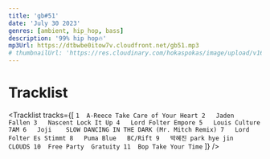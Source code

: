 ```yaml
---
title: 'gb#51'
date: 'July 30 2023'
genres: [ambient, hip_hop, bass]
description: '99% hip hop🔥'
mp3Url: https://dtbwbe0itow7v.cloudfront.net/gb51.mp3
# thumbnailUrl: 'https://res.cloudinary.com/hokaspokas/image/upload/v1698352841/goosebumpsfm/gb55.png'
---
```



# Tracklist

<Tracklist
tracks={[
`1	A-Reece	Take Care of Your Heart
2	Jaden	Fallen
3	Nascent	Lock It Up
4	Lord Folter	Empore
5	Louis Culture	7AM
6	Joji	SLOW DANCING IN THE DARK (Mr. Mitch Remix)
7	Lord Folter	Es Stimmt
8	Puma Blue	BC/Rift
9	박혜진 park hye jin	CLOUDS
10	Free Party	Gratuity
11	Bop	Take Your Time`
  ]}
/>
